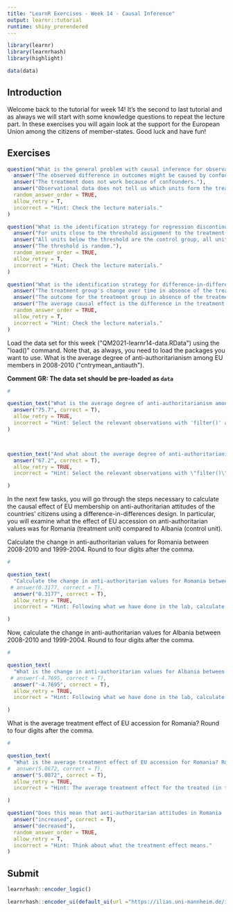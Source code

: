 ```yaml
---
title: "LearnR Exercises - Week 14 - Causal Inference"
output: learnr::tutorial
runtime: shiny_prerendered
---
```


```r
library(learnr)
library(learnrhash)
library(highlight)

data(data)
```

## Introduction

Welcome back to the tutorial for week 14! It's the second to last tutorial and as always we will start with some knowledge questions to repeat the lecture part. In these exercises you will again look at the support for the European Union among the citizens of member-states. Good luck and have fun!

## Exercises

```r
question("What is the general problem with causal inference for observational data?",
  answer("The observed difference in outcomes might be caused by confounders instead of the treatment.", correct = T),
  answer("The treatment does not work because of confounders."),
  answer("Observational data does not tell us which units form the treatment and the control group."),
  random_answer_order = TRUE,
  allow_retry = T,
  incorrect = "Hint: Check the lecture materials."
)

```


```r
question("What is the identification strategy for regression discontinuity designs?",
  answer("For units close to the threshold assignment to the treatment is as-if random.", correct = T),
  answer("All units below the threshold are the control group, all units above the threshold the treatment group."),
  answer("The threshold is random."),
  random_answer_order = TRUE,
  allow_retry = T,
  incorrect = "Hint: Check the lecture materials."
)

```


```r
question("What is the identification strategy for difference-in-differences designs?",
  answer("The treatment group's change over time in absence of the treatment is equal to the control group's change over time.", correct = T),
  answer("The outcome for the treatment group in absence of the treatment is identical to the outcome of the control group."),
  answer("The average causal effect is the difference in the treatment group's outcome before and after the treatment."),
  random_answer_order = TRUE,
  allow_retry = T,
  incorrect = "Hint: Check the lecture materials."
)

```



Load the data set for this week (\"QM2021-learnr14-data.RData\") using the \"load()\" command. Note that, as always, you need to load the packages you want to use. What is the average degree of anti-authoritarianism among EU members in 2008-2010 (\"cntrymean_antiauth\").

**Comment GR: The data set should be pre-loaded as `data`**
  
```r
# 
```


```r

question_text("What is the average degree of anti-authoritarianism among EU members in 2008-2010 ('cntrymean_antiaut').",
  answer("75.7", correct = T),
  allow_retry = TRUE,
  incorrect = "Hint: Select the relevant observations with 'filter()' and use the 'mean()' command to calculate the average."
)




```


```r
question_text("And what about the average degree of anti-authoritarianism among non-EU members in the same time frame?",
  answer("67.2", correct = T),
  allow_retry = TRUE,
  incorrect = "Hint: Select the relevant observations with \"filter()\" and use the \"mean()\" command to calculate the average."

)


```


In the next few tasks, you will go through the steps necessary to calculate the causal effect of EU membership on anti-authoritarian attitudes of the countries' citizens using a difference-in-differences design. In particular, you will examine what the effect of EU accession on anti-authoritarian values was for Romania (treatment unit) compared to Albania (control unit).




Calculate the change in anti-authoritarian values for Romania between 2008-2010 and 1999-2004. Round to four digits after the comma.
```r

#

```


```r
question_text(
  "Calculate the change in anti-authoritarian values for Romania between 2008-2010 and 1999-2004. Round to four digits after the comma.",
 # answer(0.3177, correct = T),
  answer("0.3177", correct = T),
  allow_retry = TRUE,
  incorrect = "Hint: Following what we have done in the lab, calculate the values of \"cntrymean_antiauth\" for Romania for these two time points and subtract them from each other."

)


```



Now, calculate the change in anti-authoritarian values for Albania between 2008-2010 and 1999-2004. Round to four digits after the comma.

```r
#


```



```r
question_text(
  "What is the change in anti-authoritarian values for Albania between 2008-2010 and 1999-2004. Round to four digits after the comma.",
 # answer(-4.7695, correct = T),
  answer("-4.7695", correct = T),
  allow_retry = TRUE,
  incorrect = "Hint: Following what we have done in the lab, calculate the values of \"cntrymean_antiauth\" for Albania for these two time points and subtract them from each other."

)


```


What is the average treatment effect of EU accession for Romania? Round to four digits after the comma.

```r
#


```


```r
question_text(
  "What is the average treatment effect of EU accession for Romania? Round to four digits after the comma.",
#  answer(5.0872, correct = T),
  answer("5.0872", correct = T),
  allow_retry = TRUE,
  incorrect = "Hint: The average treatment effect for the treated (in this case, Romania) is the difference between the change in outcomes for the treatment unit (Romania) and the change in outcomes for the control unit (Albania)."

)


```



```r
question("Does this mean that anti-authoritarian attitudes in Romania ... due to EU accession?",
  answer("increased", correct = T),
  answer("decreased"),
  random_answer_order = TRUE,
  allow_retry = T,
  incorrect = "Hint: Think about what the treatment effect means."
)
```






## Submit

```r
learnrhash::encoder_logic()
```

```r
learnrhash::encoder_ui(default_ui(url ="https://ilias.uni-mannheim.de/ilias.php?baseClass=ilObjSurveyGUI&ref_id=1097912&cmd=infoScreen"))
```